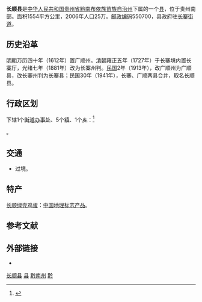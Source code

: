 {{redirect2|长顺|中国清朝的一位官员|長順 (清朝官员)}}
{{Infobox China County
|Belong = [[贵州省|贵州省]][[黔南布依族苗族自治州|黔南布依族苗族自治州]]
}}

'''长顺县'''是[[中华人民共和国|中华人民共和国]][[贵州省|贵州省]][[黔南布依族苗族自治州|黔南布依族苗族自治州]]下属的一个[[县|县]]，位于贵州南部。面积1554平方公里，2006年人口25万。[[邮政编码|邮政编码]]550700，县政府驻[[长寨街道|长寨街道]]。

==历史沿革==
[[明朝|明朝]]万历四十年（1612年）置广顺州。[[清朝|清朝]]雍正五年（1727年）于长寨境内置长寨厅，光绪七年（1881年）改为长寨州判。[[中華民國|民国]]2年（1913年），改广顺州为广顺县，改长寨州判为长寨县；民国30年（1941年），长寨、广顺两县合并，取名长顺县。

== 行政区划 ==
{{PAGENAMEBASE}}下辖1个[[街道办事处|街道办事处]]、5个[[镇|镇]]、1个[[乡_(中华人民共和国)|乡]]：<ref>{{PRC admin/ref sgc|52/27/29/000/000}}</ref>

{{PRC admin/children|52/27/29/000/000}}。

== 交通 ==
* {{中国国道名|354}}过境。

==特产==
[[长顺绿壳鸡蛋|长顺绿壳鸡蛋]]：[[中国地理标志产品|中国地理标志产品]]。

== 参考文献 ==
{{reflist}}

== 外部链接 ==
* {{Official website|http://www.gzcsx.gov.cn/|name=长顺县人民政府}}

{{长顺县行政区划}}
{{黔南布依族苗族自治州行政区划}}
{{贵州行政区划}}
{{国家级贫困县|前}}

[[Category:长顺县|]]
[[Category:黔南州县市|县]]
[[Category:贵州县份|黔南州]]
[[Category:原国家级贫困县|黔]]